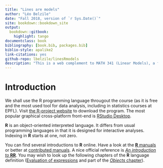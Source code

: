 ```yaml
--- 
title: "Lines are models"
author: "Léo Belzile"
date: "Fall 2018, version of `r Sys.Date()`"
site: bookdown::bookdown_site
output:
  bookdown::gitbook:
    highlight: tango
documentclass: book
bibliography: [book.bib, packages.bib]
biblio-style: apalike2
link-citations: yes
github-repo: lbelzile/linesRmodels
description: "This is a web complement to MATH 341 (Linear Models), a first regression course for EPFL mathematicians."
---
```


# Introduction {-}

We shall use the R programming language througout the course (as it is free and the most used tool for data analysis, including in statistics courses at EPFL). Visit [the R-project website](https://cran.r-project.org/) to download the program. The most popular graphical cross-platform front-end is [RStudio Desktop](https://www.rstudio.com/products/rstudio/download/).

**R** is an object-oriented interpreted language. It differs from usual programming languages in that it is designed for interactive analyses. Indexing in **R** starts at one, not zero.


You can find several introductions to **R** online. Have a look at the [**R** manuals](https://cran.r-project.org/manuals.html) or better at [contributed manuals](https://cran.r-project.org/other-docs.html). A nice official reference is [*An introduction to* **RR**](http://colinfay.me/intro-to-r/index.html). 
You may wish to look up the following chapters of the **R** language definition ([Evaluation of expressions](http://colinfay.me/r-language-definition/evaluation-of-expressions.html) and part of the [*Objects* chapter](http://colinfay.me/r-language-definition/objects.html)).

